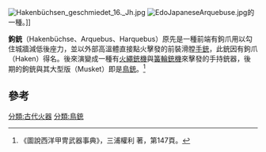 [[File:Hakenbüchsen_geschmiedet_16._Jh.jpg|thumb]]
[[File:EdoJapaneseArquebuse.jpg|thumb]]的一種。]]

'''鉤銃'''（Hakenbüchse、Arquebus、Harquebus）原先是一種前端有鉤爪用以勾住城牆減低後座力，並以外部高溫體直接點火擊發的前裝滑膛[[手銃|手銃]]，此銃因有鉤爪（Haken）得名。後來演變成一種有[[火繩槍|火繩銃機]]與[[簧輪槍|簧輪銃機]]來擊發的手持銃器，後期的鉤銃與其大型版（Musket）即是[[鳥銃|鳥銃]]。<ref>《圖說西洋甲冑武器事典》，三浦權利 著，第147頁。</ref>

==參考==
{{reflist}}

{{Gun-stub}}
{{早期火器}}
[[分類:古代火器|分類:古代火器]]
[[分類:鳥銃|分類:鳥銃]]